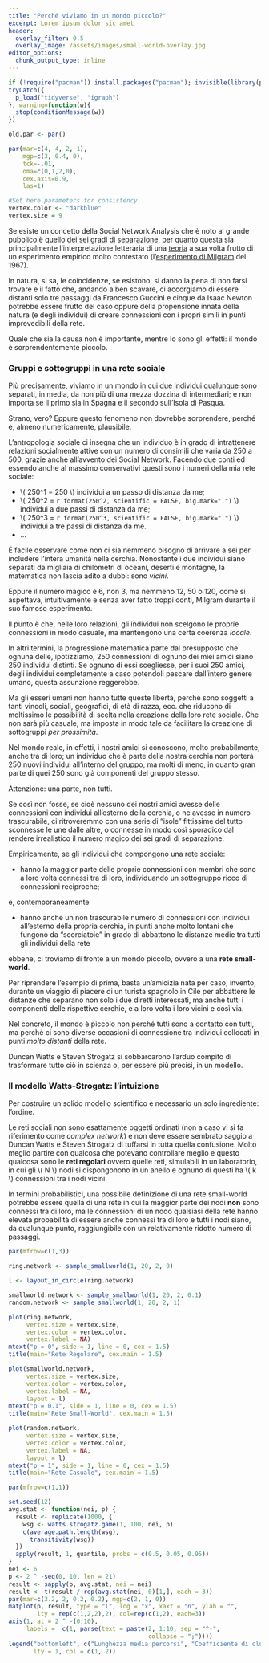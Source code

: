 ```yaml
---
title: "Perché viviamo in un mondo piccolo?"
excerpt: Lorem ipsum dolor sic amet
header:
  overlay_filter: 0.5
  overlay_image: /assets/images/small-world-overlay.jpg
editor_options:
  chunk_output_type: inline
---
```

```r
if (!require("pacman")) install.packages("pacman"); invisible(library(pacman))
tryCatch({
  p_load("tidyverse", "igraph")
}, warning=function(w){
  stop(conditionMessage(w))
})

old.par <- par()

par(mar=c(4, 4, 2, 1),
    mgp=c(3, 0.4, 0),
    tck=-.01,
    oma=c(0,1,2,0),
    cex.axis=0.9,
    las=1)

#Set here parameters for consistency
vertex.color <- "darkblue"
vertex.size = 9

```
Se esiste un concetto della Social Network Analysis che è noto al grande pubblico è quello dei [sei gradi di separazione](https://it.wikipedia.org/wiki/Sei_gradi_di_separazione), per quanto questa sia principalmente l'interpretazione letteraria di una [teoria](https://it.wikipedia.org/wiki/Teoria_del_mondo_piccolo) a sua volta frutto di un esperimento empirico molto contestato (l'[esperimento di Milgram](https://en.wikipedia.org/wiki/Small-world_experiment) del 1967).

In natura, si sa, le coincidenze, se esistono, si danno la pena di non farsi trovare e il fatto che, andando a ben scavare, ci accorgiamo di essere distanti solo tre passaggi da Francesco Guccini e cinque da Isaac Newton potrebbe essere frutto del caso oppure della propensione innata della natura (e degli individui) di creare connessioni con i propri simili in punti imprevedibili della rete.

Quale che sia la causa non è importante, mentre lo sono gli effetti: il mondo è sorprendentemente piccolo.

### Gruppi e sottogruppi in una rete sociale

Più precisamente, viviamo in un mondo in cui due individui qualunque sono separati, in media, da non più di una mezza dozzina di intermediari; e non importa se il primo sia in Spagna e il secondo sull'Isola di Pasqua.

Strano, vero? Eppure questo fenomeno non dovrebbe sorprendere, perché è, almeno numericamente, plausibile.

L'antropologia sociale ci insegna che un individuo è in grado di intrattenere relazioni socialmente attive con un numero di consimili che varia da 250 a 500, grazie anche all'avvento dei Social Network. Facendo due conti ed essendo anche al massimo conservativi questi sono i numeri della mia rete sociale:

* \\( 250^1 = 250 \\) individui a un passo di distanza da me;
* \\( 250^2 = `r format(250^2, scientific = FALSE, big.mark=".") ` \\) individui a due passi di distanza da me;
* \\( 250^3 = `r format(250^3, scientific = FALSE, big.mark=".") ` \\) individui a tre passi di distanza da me.
* ...

È facile osservare come non ci sia nemmeno bisogno di arrivare a sei per includere l'intera umanità nella cerchia. Nonostante i due individui siano separati da migliaia di chilometri di oceani, deserti e montagne, la matematica non lascia adito a dubbi: sono _vicini_.

Eppure il numero magico è 6, non 3, ma nemmeno 12, 50 o 120, come si aspettava, intuitivamente e senza aver fatto troppi conti, Milgram durante il suo famoso esperimento.

Il punto è che, nelle loro relazioni, gli individui non scelgono le proprie connessioni in modo casuale, ma mantengono una certa coerenza _locale_.

In altri termini, la progressione matematica parte dal presupposto che ognuna delle, ipotizziamo, 250 connessioni di ognuno dei miei amici siano 250 individui distinti. Se ognuno di essi scegliesse, per i suoi 250 amici, degli individui completamente a caso potendoli pescare dall'intero genere umano, questa assunzione reggerebbe.

Ma gli esseri umani non hanno tutte queste libertà, perché sono soggetti a tanti vincoli,  sociali, geografici, di età di razza, ecc. che riducono di moltissimo le possibilità di scelta nella creazione della loro rete sociale. Che non sarà più casuale, ma imposta in modo tale da facilitare la creazione di sottogruppi _per prossimità_.

Nel mondo reale, in effetti, i nostri amici si conoscono, molto probabilmente, anche tra di loro; un individuo che è parte della nostra cerchia non porterà 250 nuovi individui all'interno del gruppo, ma molti di meno, in quanto gran parte di quei 250 sono già componenti del gruppo stesso.

Attenzione: una parte, non tutti.

Se così non fosse, se cioè nessuno dei nostri amici avesse delle connessioni con individui all'esterno della cerchia, o ne avesse in numero trascurabile, ci ritroveremmo con una serie di "isole" fittissime del tutto sconnesse le une dalle altre, o connesse in modo così sporadico dal rendere irrealistico il numero magico dei sei gradi di separazione.

Empiricamente, se gli individui che compongono una rete sociale:

* hanno la maggior parte delle proprie connessioni con membri che sono a loro volta connessi tra di loro, individuando un sottogruppo ricco di connessioni reciproche;

e, contemporaneamente

* hanno anche un non trascurabile numero di connessioni con individui all'esterno della propria cerchia, in punti anche molto lontani che fungono da "scorciatoie" in grado di abbattono le distanze medie tra tutti gli individui della rete

ebbene, ci troviamo di fronte a un mondo piccolo, ovvero a una __rete small-world__.

Per riprendere l'esempio di prima, basta un'amicizia nata per caso, invento, durante un viaggio di piacere di un turista spagnolo in Cile per abbattere le distanze che separano non solo i due diretti interessati, ma anche tutti i componenti delle rispettive cerchie, e a loro volta i loro vicini e così via.

Nel concreto, il mondo è piccolo non perché tutti sono a contatto con tutti, ma perché ci sono diverse occasioni di connessione tra individui collocati in punti _molto distanti_ della rete.

Duncan Watts e Steven Strogatz si sobbarcarono l'arduo compito di trasformare tutto ciò in scienza o, per essere più precisi, in un modello.

### Il modello Watts-Strogatz: l'intuizione

Per costruire un solido modello scientifico è necessario un solo ingrediente: l'ordine.

Le reti sociali non sono esattamente oggetti ordinati (non a caso vi si fa riferimento come _complex network_) e non deve essere sembrato saggio a Duncan Watts e Steven Strogatz di tuffarsi in tutta quella confusione. Molto meglio partire con qualcosa che potevano controllare meglio e questo qualcosa sono le __reti regolari__ ovvero quelle reti, simulabili in un laboratorio, in cui gli \\( N \\) nodi si dispongonono in un anello e ognuno di questi ha \\( k \\) connessioni tra i nodi vicini.


In termini probabilistici, una possibile definizione di una rete small-world potrebbe essere quella di una rete in cui la maggior parte dei nodi __non__ sono connessi tra di loro, ma le connessioni di un nodo qualsiasi della rete hanno elevata probabilità di essere anche connessi tra di loro e tutti i nodi siano, da qualunque punto, raggiungibile con un relativamente ridotto numero di passaggi.

```r

par(mfrow=c(1,3))

ring.network <- sample_smallworld(1, 20, 2, 0)

l <- layout_in_circle(ring.network)

smallworld.network <- sample_smallworld(1, 20, 2, 0.1)
random.network <- sample_smallworld(1, 20, 2, 1)

plot(ring.network,
     vertex.size = vertex.size,
     vertex.color = vertex.color,
     vertex.label = NA)
mtext("p = 0", side = 1, line = 0, cex = 1.5)
title(main="Rete Regolare", cex.main = 1.5)

plot(smallworld.network,
     vertex.size = vertex.size,
     vertex.color = vertex.color,
     vertex.label = NA,
     layout = l)
mtext("p = 0.1", side = 1, line = 0, cex = 1.5)
title(main="Rete Small-World", cex.main = 1.5)

plot(random.network,
     vertex.size = vertex.size,
     vertex.color = vertex.color,
     vertex.label = NA,
     layout = l)
mtext("p = 1", side = 1, line = 0, cex = 1.5)
title(main="Rete Casuale", cex.main = 1.5)

```

```r

par(mfrow=c(1,1))

set.seed(12)
avg.stat <- function(nei, p) {
  result <- replicate(1000, {
    wsg <- watts.strogatz.game(1, 100, nei, p)
    c(average.path.length(wsg),
      transitivity(wsg))
  })
  apply(result, 1, quantile, probs = c(0.5, 0.05, 0.95))
}
nei <- 6
p <- 2 ^ -seq(0, 10, len = 21)
result <- sapply(p, avg.stat, nei = nei)
result <- t(result / rep(avg.stat(nei, 0)[1,], each = 3))
par(mar=c(3.2, 2, 0.2, 0.2), mgp=c(2, 1, 0))
matplot(p, result, type = "l", log = "x", xaxt = "n", ylab = "",
        lty = rep(c(1,2,2),2), col=rep(c(1,2), each=3))
axis(1, at = 2 ^ -(0:10),
     labels =  c(1, parse(text = paste(2, 1:10, sep = "^-",
                                       collapse = ";"))))
legend("bottomleft", c("Lunghezza media percorsi", "Coefficiente di clustering"),
       lty = 1, col = c(1, 2))

```
